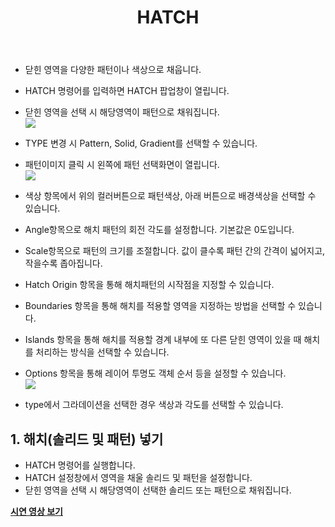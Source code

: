﻿---
title: HATCH
---


[image1]: ../../../../../assets/images/commands/hatch/image1.png
[image2]: ../../../../../assets/images/commands/hatch/image2.png
[image3]: ../../../../../assets/images/commands/hatch/image3.png


* 닫힌 영역을 다양한 패턴이나 색상으로 채웁니다.  
* HATCH 명령어를 입력하면 HATCH 팝업창이 열립니다.  
* 닫힌 영역을 선택 시 해당영역이 패턴으로 채워집니다.   
  ![][image1]  
    
* TYPE 변경 시 Pattern, Solid, Gradient를 선택할 수 있습니다.  
* 패턴이미지 클릭 시 왼쪽에 패턴 선택화면이 열립니다.  
  ![][image2]  
* 색상 항목에서 위의 컬러버튼으로  패턴색상, 아래 버튼으로 배경색상을 선택할 수 있습니다.  
* Angle항목으로 해치 패턴의 회전 각도를 설정합니다. 기본값은 0도입니다.  
* Scale항목으로 패턴의 크기를 조절합니다. 값이 클수록 패턴 간의 간격이 넓어지고, 작을수록 좁아집니다.  
* Hatch Origin 항목을 통해 해치패턴의 시작점을 지정할 수 있습니다.  
* Boundaries 항목을 통해 해치를 적용할 영역을 지정하는 방법을 선택할 수 있습니다.  
* Islands 항목을 통해 해치를 적용할 경계 내부에 또 다른 닫힌 영역이 있을 때 해치를 처리하는 방식을 선택할 수 있습니다.  
* Options 항목을 통해 레이어 투명도 객체 순서 등을 설정할 수 있습니다.  
  ![][image3]  
* type에서 그라데이션을 선택한 경우 색상과 각도를 선택할 수 있습니다.

## **1\. 해치(솔리드 및 패턴) 넣기**

* HATCH 명령어를 실행합니다.   
* HATCH 설정창에서 영역을 채울 솔리드 및 패턴을 설정합니다.  
* 닫힌 영역을 선택 시 해당영역이 선택한 솔리드 또는 패턴으로 채워집니다. 


[**<Icon name="youtube" class="emoji"/> 시연 영상 보기**](https://youtu.be/YVC8B8aYXk8) 